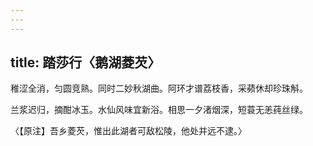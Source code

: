 ```yaml
---
---
---
```

title: 踏莎行〈鹅湖菱芡〉
---



稚涩全消，匀圆竞熟。同时二妙秋湖曲。阿环才谱荔枝香，采𬞟休却珍珠斛。

兰浆迟归，摘酣冰玉。水仙风味宜新浴。相思一夕渚烟深，短蓑无恙莼丝绿。

〈【原注】吾乡菱芡，惟出此湖者可敌松陵，他处并远不逮。〉